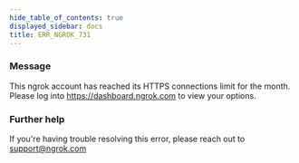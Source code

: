 ```yaml
---
hide_table_of_contents: true
displayed_sidebar: docs
title: ERR_NGROK_731
---
```




### Message

This ngrok account has reached its HTTPS connections limit for the month. Please log into https://dashboard.ngrok.com to view your options.

<ErrorDetails error="err_ngrok_731" />

### Further help

If you're having trouble resolving this error, please reach out to [support@ngrok.com](mailto:support@ngrok.com?subject=Help%20with%20ERR_NGROK_731)
